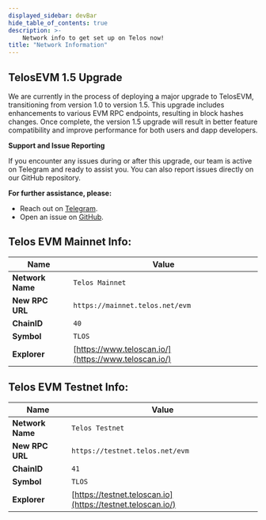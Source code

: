 ---
displayed_sidebar: devBar
hide_table_of_contents: true
description: >-
    Network info to get set up on Telos now!
title: "Network Information"
---

## TelosEVM 1.5 Upgrade

We are currently in the process of deploying a major upgrade to TelosEVM, transitioning from version 1.0 to version 1.5. 
This upgrade includes enhancements to various EVM RPC endpoints, resulting in block hashes changes.
Once complete, the version 1.5 upgrade will result in better feature compatibility and improve performance for both users and dapp developers. 

**Support and Issue Reporting**

If you encounter any issues during or after this upgrade, our team is active on Telegram and ready to assist you. You can also report issues directly on our GitHub repository.

**For further assistance, please:**

- Reach out on [Telegram](https://t.me/HelloTelos).
- Open an issue on [GitHub](https://github.com/telosnetwork/tcd-portal/issues/new/choose).

## **Telos EVM Mainnet Info:**

| Name             | Value                                                |
| ---------------- | ---------------------------------------------------- |
| **Network Name** | `Telos Mainnet`                                      |
| **New RPC URL**  | `https://mainnet.telos.net/evm`                      |
| **ChainID**      | `40`                                                 |
| **Symbol**       | `TLOS`                                               |
| **Explorer**     | [https://www.teloscan.io/](https://www.teloscan.io/) |

## **Telos EVM Testnet Info:**

| Name             | Value                                                       |
| ---------------- | ----------------------------------------------------------- |
| **Network Name** | `Telos Testnet`                                             |
| **New RPC URL**  | `https://testnet.telos.net/evm`                             |
| **ChainID**      | `41`                                                        |
| **Symbol**       | `TLOS`                                                      |
| **Explorer**     | [https://testnet.teloscan.io](https://testnet.teloscan.io/) |
